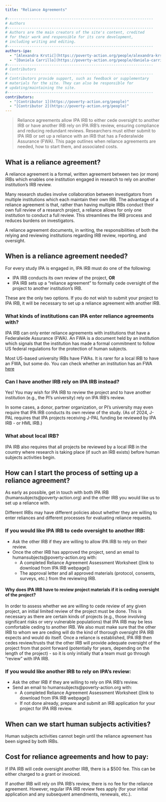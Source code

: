 ```yaml
---
title: "Reliance Agreements"

#------------------------------------------------------------------
# Authors
#------------------------------------------------------------------
# Authors are the main creators of the site's content, credited
# for their work and responsible for its core development, 
# including writing and editing.
#------------------------------------------------------------------
authors-ipa:
  - "[Alexandra Krstić](https://poverty-action.org/people/alexandra-krstic)"
  - "[Daniela Carrillo](https://poverty-action.org/people/daniela-carrillo)"
#------------------------------------------------------------------
# Contributors
#------------------------------------------------------------------
# Contributors provide support, such as feedback or supplementary
# materials for the site. They can also be responsible for
# updating/maintaining the site.
#------------------------------------------------------------------
contributors:
  - "[Contributor 1](https://poverty-action.org/people)"
  - "[Contributor 2](https://poverty-action.org/people)"
---
```


> Reliance agreements allow IPA IRB to either cede oversight to another IRB or have another IRB rely on IPA IRB’s review, ensuring compliance and reducing redundant reviews. Researchers must either submit to IPA IRB or set up a reliance with an IRB that has a Federalwide Assurance (FWA). This page outlines when reliance agreements are needed, how to start them, and associated costs.

## What is a reliance agreement?

A reliance agreement is a formal, written agreement between two (or more) IRBs which enables one institution engaged in research to rely on another institution’s IRB review.

Many research studies involve collaboration between investigators from multiple institutions which each maintain their own IRB. The advantage of a reliance agreement is that, rather than having multiple IRBs conduct their own full review of a research project, a reliance allows for only one institution to conduct a full review. This streamlines the IRB process and reduces burdens on investigators. 

A reliance agreement documents, in writing, the responsibilities of both the relying and reviewing institutions regarding IRB review, reporting, and oversight.

## When is a reliance agreement needed?

For every study IPA is engaged in, IPA IRB must do one of the following:  

- IPA IRB conducts its own review of the project, **OR**  
- IPA IRB sets up a “reliance agreement” to formally cede oversight of the project to another institution's IRB.  

These are the only two options. If you do not wish to submit your project to IPA IRB, it will be necessary to set up a reliance agreement with another IRB.

### What kinds of institutions can IPA enter reliance agreements with?

IPA IRB can only enter reliance agreements with institutions that have a Federalwide Assurance (FWA). An FWA is a document held by an institution which signals that the institution has made a formal commitment to follow US federal regulations for the protection of human subjects. 

Most US-based university IRBs have FWAs. It is rarer for a local IRB to have an FWA, but some do. You can check whether an institution has an FWA [here](https://ohrp.cit.nih.gov/search/fwasearch.aspx?styp=bsc)

### Can I have another IRB rely on IPA IRB instead?

Yes! You may wish for IPA IRB to review the project and to have another institution (e.g., the PI’s university) rely on IPA IRB’s review.

In some cases, a donor, partner organization, or PI’s university may even require that IPA IRB conducts its own review of the study. (As of 2024, J-PAL requires that IPA projects receiving J-PAL funding be reviewed by IPA IRB - or HML IRB.)

### What about local IRB?

IPA IRB also requires that all projects be reviewed by a local IRB in the country where research is taking place (if such an IRB exists) before human subjects activities begin.

## How can I start the process of setting up a reliance agreement?

As early as possible, get in touch with both IPA IRB (humansubjects@poverty-action.org) and the other IRB you would like us to set up a reliance with. 

Different IRBs may have different policies about whether they are willing to enter reliances and different processes for evaluating reliance requests.

### If you would like IPA IRB to cede oversight to another IRB:

- Ask the other IRB if they are willing to allow IPA IRB to rely on their review.  
- Once the other IRB has approved the project, send an email to humansubjects@poverty-action.org with:  
  - A completed Reliance Agreement Assessment Worksheet ([link to download from IPA IRB webpage])  
  - The approval letter and all approved materials (protocol, consents, surveys, etc.) from the reviewing IRB.  

#### Why does IPA IRB have to review project materials if it is ceding oversight of the project?

In order to assess whether we are willing to cede review of any given project, an initial limited review of the project must be done. This is necessary as there are certain kinds of projects (e.g., those involving significant risks or very vulnerable populations) that IPA IRB may be less comfortable ceding to another IRB. We also must make sure that the other IRB to whom we are ceding will do the kind of thorough oversight IPA IRB expects and would do itself. Once a reliance is established, IPA IRB then cedes review/trusts that the other IRB will provide adequate oversight of the project from that point forward (potentially for years, depending on the length of the project) - so it is only initially that a team must go through “review” with IPA IRB.

### If you would like another IRB to rely on IPA's review:

- Ask the other IRB if they are willing to rely on IPA IRB’s review.  
- Send an email to humansubjects@poverty-action.org with:  
  - A completed Reliance Agreement Assessment Worksheet ([link to download from IPA IRB webpage])  
  - If not done already, prepare and submit an IRB application for your project for IPA IRB review.  

## When can we start human subjects activities?

Human subjects activities cannot begin until the reliance agreement has been signed by both IRBs.

## Cost for reliance agreements and how to pay:

If IPA IRB will cede oversight another IRB, there is a $500 fee. This can be either charged to a grant or invoiced.

If another IRB will rely on IPA IRB’s review, there is no fee for the reliance agreement. However, regular IPA IRB review fees apply (for your initial application and any subsequent amendments, renewals, etc.).
